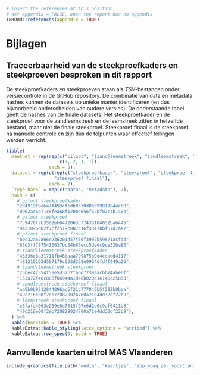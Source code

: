 ```r
# insert the references at this position
# set appendix = FALSE, when the report has no appendix
INBOmd::references(appendix = TRUE)
```

# Bijlagen {#bijlagen}

## Traceerbaarheid van de steekproefkaders en steekproeven besproken in dit rapport {#hashes-steekproef}

De steekproefkaders en steekproeven staan als *TSV*-bestanden onder versiecontrole in de GitHub repository.
De combinatie van data en metadata hashes kunnen de datasets op unieke manier identificeren (en dus bijvoorbeeld onderscheiden van oudere versies).
De onderstaande tabel geeft de hashes van de finale datasets.
Het steekproefkader en de steekproef voor de zandleemstreek en de leemstreek zitten in hetzelfde bestand, maar niet de finale steekproef.
Steekproef finaal is de steekproef na manuele controle en zijn dus de telpunten waar effectief tellingen werden verricht.

```r
tibble(
  meetnet = rep(rep(c("piloot", "(zand)leemstreek", "zandleemstreek", "leemstreek"),
                    c(3, 2, 1, 1)),
                each = 2),
  dataset = rep(c(rep(c("steekproefkader", "steekproef", "steekproef finaal"), 2),
                  "steekproef finaal"),
                each = 2),
  `type hash` = rep(c("data", "metadata"), 7),
  hash = c(
    # piloot steekproefkader
    "2d4919f9e647f493cf6db8330d8b599817844c50",
    "0902a46e71c8fea68f120bc656f62bf07c4b148b",
    # piloot steekproef
    "7c9476fab3502eb6472063cf7435104032ba6445",
    "9421896d02f7cf2519c807c16f3347bbf67d7ae7",
    # piloot steekproef finaal
    "b0c32a62866e236201d57f56f3902b59871acfd4",
    "63d3ff7875416637bc34b83ecc5dedc9ce33ba83",
    # (zand)leemstreek steekproefkader
    "46336c6a31711fb46baaa799875b9d4cdadd4117",
    "481216163d567179c533d358e0964dfd4f949a25",
    # (zand)leemstreek steekproef
    "25bec42554f5ee5d37b2fa6d7739aacbb74abe0f",
    "153a72f46c886f06944a1de0b020d1e140c25838",
    # zandleemstreek steekproef finaal
    "aa5b9b9212844896ac5f21c777046b5f282b0baa",
    "49c216e00f2eb720828024700a71e4dd32df22b9",
    # leemstreek steekproef finaal
    "c6fafd4063e289e8e7615f97e6d2d6c9af6411b5",
    "49c216e00f2eb720828024700a71e4dd32df22b9"),
  ) %>%
  kable(booktabs = TRUE) %>%
  kableExtra::kable_styling(latex_options = "striped") %>%
  kableExtra::row_spec(0, bold = TRUE)

```

\newpage

## Aanvullende kaarten uitrol MAS Vlaanderen {#bijlage-uitrol-mas}

```{=tex}
\begin{figure}
  \makebox[\textwidth][c]{\includegraphics[width=1.1\textwidth]{media/steekproefkader_mas/mas_zandleem_afbakening.png}}
  \caption{Methodiek voor de afbakening van het steekproefkader voor de uitrol van MAS Vlaanderen, gevisualiseerd voor een kleine oppervlakte in de zandleemstreek (xmin = 150000, xmax = 177000, ymin = 160000, ymax = 180000). \textbf{A.} Selectie van open en halfopen landschap binnen de perimeter (rood). \textbf{B.} Exclusie van landgebruiken op basis van OpenStreetMap data (groen). \textbf{C.} Selectie van paden en wegen (blauw). \textbf{D.} Omvorming van wegennetwerk tot puntennetwerk.}
  \label{fig:steekproef-afbakening-mbag}
\end{figure}
```
```r
include_graphics(file.path("media", "kaartjes", "sbp_mbag_per_soort.png"))
```
